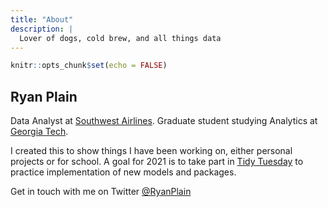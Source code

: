 ```yaml
---
title: "About"
description: |
  Lover of dogs, cold brew, and all things data
---
```


```r
knitr::opts_chunk$set(echo = FALSE)
```

## Ryan Plain

Data Analyst at [Southwest Airlines](https://www.southwest.com/). Graduate student studying Analytics at [Georgia Tech](https://pe.gatech.edu/degrees/analytics). 

I created this to show things I have been working on, either personal projects or for school. A goal for 2021 is to take part in [Tidy Tuesday](https://github.com/rfordatascience/tidytuesday) to practice implementation of new models and packages. 

Get in touch with me on Twitter [\@RyanPlain](https://twitter.com/RyanPlain)